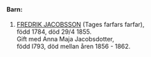 \newpage
\renewcommand\partcontent{PETTERSON 1784-1862}

\hypertarget{0}{}

\

\

\begin{center}
\Large
J A C O B
\normalsize
\end{center}

\

\

#### Barn:

1. [FREDRIK JACOBSSON](#1) (Tages farfars farfar),  
  född 1784, död 29/4 1855.  
  Gift med Anna Maja Jacobsdotter,  
  född I793, död mellan åren 1856 - 1862.
